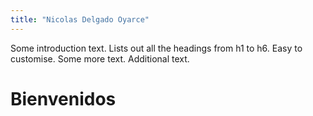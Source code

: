 ```yaml
---
title: "Nicolas Delgado Oyarce"
---
```


Some introduction text. Lists out all the headings from h1 to h6. Easy to customise. Some more text. Additional text.

# Bienvenidos
